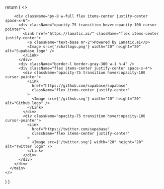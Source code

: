 


  return (
    <>
      <Head>
        <title>Lamatic.ai Assistant</title>
        <meta
          name="description"
          content="Lamatic.ai Assistant is a search engine for your Lamatic.ai account. Get help with any question you have in mind about the product."
        />
        <meta name="viewport" content="width=device-width, initial-scale=1" />
        <link rel="icon" href="/chatlogo.png" />
      </Head>
      <main className={styles.main}>
        <div className={styles.center}>
          <SearchDialog />
        </div>

        <div className="py-8 w-full flex items-center justify-center space-x-6">
          <div className="opacity-75 transition hover:opacity-100 cursor-pointer">
            <Link href="https://lamatic.ai/" className="flex items-center justify-center">
              <p className="text-base mr-2">Powered by Lamatic.ai</p>
              <Image src={'/chatlogo.png'} width="20" height="20" alt="Supabase logo" />
            </Link>
          </div>
          <div className="border-l border-gray-300 w-1 h-4" />
          <div className="flex items-center justify-center space-x-4">
            <div className="opacity-75 transition hover:opacity-100 cursor-pointer">
              <Link
                href="https://github.com/supabase/supabase"
                className="flex items-center justify-center"
              >
                <Image src={'/github.svg'} width="20" height="20" alt="Github logo" />
              </Link>
            </div>
            <div className="opacity-75 transition hover:opacity-100 cursor-pointer">
              <Link
                href="https://twitter.com/supabase"
                className="flex items-center justify-center"
              >
                <Image src={'/twitter.svg'} width="20" height="20" alt="Twitter logo" />
              </Link>
            </div>
          </div>
        </div>
      </main>
    </>
  )
}
